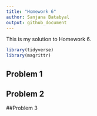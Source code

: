 ```yaml
---
title: "Homework 6"
author: Sanjana Batabyal 
output: github_document
---
```


This is my solution to Homework 6.

```r
library(tidyverse)
library(magrittr)
```

## Problem 1


## Problem 2


##Problem 3